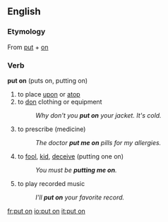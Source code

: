 ==English==

===Etymology===
From [[put]] + [[on]]

===Verb===
'''put on''' (puts on, putting on)

# to place [[upon]] or [[atop]]
# to [[don]] clothing or equipment
#: ''Why don't you '''put on''' your jacket. It's cold.''
# {{idiom}} to prescribe (medicine)
#: ''The doctor '''put me on''' pills for my allergies.''
# {{idiom}} to [[fool]], [[kid]], [[deceive]] (putting one on)
#:''You must be '''putting me on'''.''
# {{idiom}} to play recorded music
#: ''I'll '''put on''' your favorite record.''

[[fr:put on]]
[[io:put on]]
[[it:put on]]